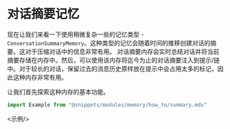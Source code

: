 # 对话摘要记忆

现在让我们来看一下使用稍微复杂一些的记忆类型 - `ConversationSummaryMemory`。这种类型的记忆会随着时间的推移创建对话的摘要。这对于压缩对话中的信息非常有用。
对话摘要内存会实时总结对话并将当前摘要存储在内存中。然后，可以使用该内存将迄今为止的对话摘要注入到提示/链中。对于较长的对话，保留过去的消息历史原样放在提示中会占用太多的标记，因此这种内存非常有用。

让我们首先探索这种内存的基本功能。

```javascript
import Example from "@snippets/modules/memory/how_to/summary.mdx"
```

<示例/>
